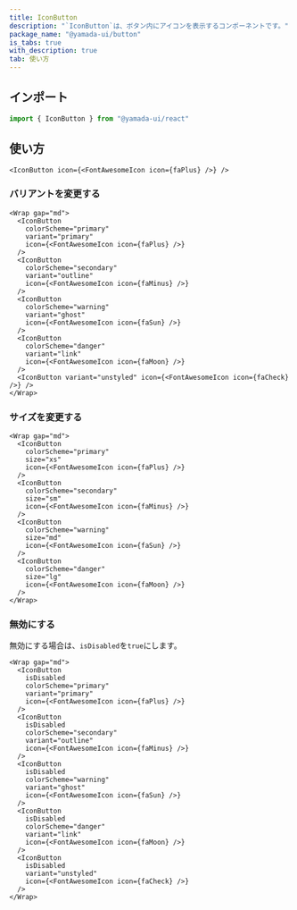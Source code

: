 ```yaml
---
title: IconButton
description: "`IconButton`は、ボタン内にアイコンを表示するコンポーネントです。"
package_name: "@yamada-ui/button"
is_tabs: true
with_description: true
tab: 使い方
---
```


## インポート

```ts
import { IconButton } from "@yamada-ui/react"
```

## 使い方

```tsx
<IconButton icon={<FontAwesomeIcon icon={faPlus} />} />
```

### バリアントを変更する

```tsx
<Wrap gap="md">
  <IconButton
    colorScheme="primary"
    variant="primary"
    icon={<FontAwesomeIcon icon={faPlus} />}
  />
  <IconButton
    colorScheme="secondary"
    variant="outline"
    icon={<FontAwesomeIcon icon={faMinus} />}
  />
  <IconButton
    colorScheme="warning"
    variant="ghost"
    icon={<FontAwesomeIcon icon={faSun} />}
  />
  <IconButton
    colorScheme="danger"
    variant="link"
    icon={<FontAwesomeIcon icon={faMoon} />}
  />
  <IconButton variant="unstyled" icon={<FontAwesomeIcon icon={faCheck} />} />
</Wrap>
```

### サイズを変更する

```tsx
<Wrap gap="md">
  <IconButton
    colorScheme="primary"
    size="xs"
    icon={<FontAwesomeIcon icon={faPlus} />}
  />
  <IconButton
    colorScheme="secondary"
    size="sm"
    icon={<FontAwesomeIcon icon={faMinus} />}
  />
  <IconButton
    colorScheme="warning"
    size="md"
    icon={<FontAwesomeIcon icon={faSun} />}
  />
  <IconButton
    colorScheme="danger"
    size="lg"
    icon={<FontAwesomeIcon icon={faMoon} />}
  />
</Wrap>
```

### 無効にする

無効にする場合は、`isDisabled`を`true`にします。

```tsx
<Wrap gap="md">
  <IconButton
    isDisabled
    colorScheme="primary"
    variant="primary"
    icon={<FontAwesomeIcon icon={faPlus} />}
  />
  <IconButton
    isDisabled
    colorScheme="secondary"
    variant="outline"
    icon={<FontAwesomeIcon icon={faMinus} />}
  />
  <IconButton
    isDisabled
    colorScheme="warning"
    variant="ghost"
    icon={<FontAwesomeIcon icon={faSun} />}
  />
  <IconButton
    isDisabled
    colorScheme="danger"
    variant="link"
    icon={<FontAwesomeIcon icon={faMoon} />}
  />
  <IconButton
    isDisabled
    variant="unstyled"
    icon={<FontAwesomeIcon icon={faCheck} />}
  />
</Wrap>
```
